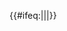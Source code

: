 {{#ifeq:{{{1|}}}|{{{2|}}}|{{{4}}}|'''[[{{{3}}}|{{{4}}}]]'''}}<noinclude>
{{Documentation}}
</noinclude>